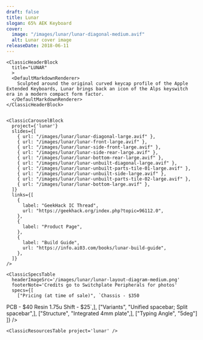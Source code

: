 ```yaml
---
draft: false
title: Lunar
slogan: 65% AEK Keyboard
cover:
  image: "/images/lunar/lunar-diagonal-medium.avif"
  alt: Lunar cover image
releaseDate: 2018-06-11
---
```


<DefaultLayout title={frontmatter.title}>

  <ClassicBlurredHeader src={frontmatter.cover.image} />

  <div class="container mx-auto">

    <ClassicHeaderBlock 
      title="LUNAR"
      >
      <DefaultMarkdownRenderer>
        Sculpted around the original curved keycap profile of the Apple Extended Keyboards, Lunar brings back an icon of the Alps keyswitch era in a modern compact form factor.
      </DefaultMarkdownRenderer>
    </ClassicHeaderBlock>


    <ClassicCarouselBlock 
      project={'lunar'} 
      slides={[
        { url: "/images/lunar/lunar-diagonal-large.avif" },
        { url: "/images/lunar/lunar-front-large.avif" },
        { url: "/images/lunar/lunar-side-front-large.avif" },
        { url: "/images/lunar/lunar-side-rear-large.avif" },
        { url: "/images/lunar/lunar-bottom-rear-large.avif" },
        { url: "/images/lunar/lunar-unbuilt-diagonal-large.avif" },
        { url: "/images/lunar/lunar-unbuilt-parts-tile-01-large.avif" },
        { url: "/images/lunar/lunar-unbuilt-side-large.avif" },
        { url: "/images/lunar/lunar-unbuilt-parts-tile-02-large.avif" },
        { url: "/images/lunar/lunar-bottom-large.avif" },
      ]} 
      links={[
        {
          label: "GeekHack IC Thread",
          url: "https://geekhack.org/index.php?topic=96112.0",
        },
        {
          label: "Product Page",
        },
        {
          label: "Build Guide",
          url: "https://info.ai03.com/books/lunar-build-guide",
        },
      ]}
    />

    <ClassicSpecsTable 
      headerImageSrc='/images/lunar/lunar-layout-diagram-medium.png' 
      footerNote='Credits go to Switchplate Peripherals for photos'
      specs={[
        ["Pricing (at time of sale)", `Chassis - $350
PCB - $40
Resin 1.75u Shift - $25`,],
        ["Variants", "Unified spacebar; Split spacebar",],
        ["Structure", "Integrated 4mm plate",],
        ["Typing Angle", "5deg"]
    ]} />

    <ClassicResourcesTable project='lunar' />

  </div>

</DefaultLayout>